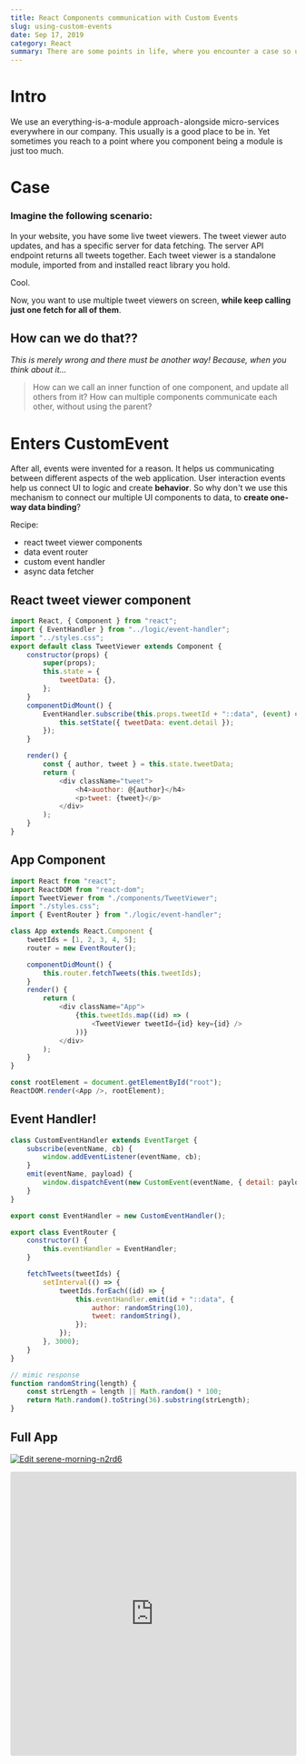 ```yaml
---
title: React Components communication with Custom Events
slug: using-custom-events
date: Sep 17, 2019
category: React
summary: There are some points in life, where you encounter a case so unique, so different, so unexpected — that the solution just has to be special.
---
```


# Intro

We use an everything-is-a-module approach - alongside micro-services everywhere in our company.
This usually is a good place to be in.
Yet sometimes you reach to a point where you component being a module is just too much.

# Case

### Imagine the following scenario:

In your website, you have some live tweet viewers.
The tweet viewer auto updates, and has a specific server for data fetching.
The server API endpoint returns all tweets together.
Each tweet viewer is a standalone module, imported from and installed react library you hold.

Cool.

Now, you want to use multiple tweet viewers on screen, **while keep calling just one fetch for all of them**.

## How can we do that??

_This is merely wrong and there must be another way!_
_Because, when you think about it…_

> How can we call an inner function of one component, and update all others from it?
> How can multiple components communicate each other, without using the parent?

# Enters CustomEvent

After all, events were invented for a reason.
It helps us communicating between different aspects of the web application.
User interaction events help us connect UI to logic and create **behavior**.
So why don't we use this mechanism to connect our multiple UI components to data, to **create one-way data binding**?

Recipe:

-   react tweet viewer components
-   data event router
-   custom event handler
-   async data fetcher

## React tweet viewer component

```javascript
import React, { Component } from "react";
import { EventHandler } from "../logic/event-handler";
import "../styles.css";
export default class TweetViewer extends Component {
    constructor(props) {
        super(props);
        this.state = {
            tweetData: {},
        };
    }
    componentDidMount() {
        EventHandler.subscribe(this.props.tweetId + "::data", (event) => {
            this.setState({ tweetData: event.detail });
        });
    }

    render() {
        const { author, tweet } = this.state.tweetData;
        return (
            <div className="tweet">
                <h4>auothor: @{author}</h4>
                <p>tweet: {tweet}</p>
            </div>
        );
    }
}
```

## App Component

```javascript
import React from "react";
import ReactDOM from "react-dom";
import TweetViewer from "./components/TweetViewer";
import "./styles.css";
import { EventRouter } from "./logic/event-handler";

class App extends React.Component {
    tweetIds = [1, 2, 3, 4, 5];
    router = new EventRouter();

    componentDidMount() {
        this.router.fetchTweets(this.tweetIds);
    }
    render() {
        return (
            <div className="App">
                {this.tweetIds.map((id) => (
                    <TweetViewer tweetId={id} key={id} />
                ))}
            </div>
        );
    }
}

const rootElement = document.getElementById("root");
ReactDOM.render(<App />, rootElement);
```

## Event Handler!

```javascript
class CustomEventHandler extends EventTarget {
    subscribe(eventName, cb) {
        window.addEventListener(eventName, cb);
    }
    emit(eventName, payload) {
        window.dispatchEvent(new CustomEvent(eventName, { detail: payload }));
    }
}

export const EventHandler = new CustomEventHandler();

export class EventRouter {
    constructor() {
        this.eventHandler = EventHandler;
    }

    fetchTweets(tweetIds) {
        setInterval(() => {
            tweetIds.forEach((id) => {
                this.eventHandler.emit(id + "::data", {
                    author: randomString(10),
                    tweet: randomString(),
                });
            });
        }, 3000);
    }
}

// mimic response
function randomString(length) {
    const strLength = length || Math.random() * 100;
    return Math.random().toString(36).substring(strLength);
}
```

## Full App

[![Edit serene-morning-n2rd6](https://codesandbox.io/static/img/play-codesandbox.svg)](https://codesandbox.io/s/serene-morning-n2rd6?autoresize=1&fontsize=14&hidenavigation=1&theme=dark)

<iframe
    src="https://codesandbox.io/embed/serene-morning-n2rd6?fontsize=14&hidenavigation=1&theme=dark"
    style="width:100%; height:500px; border:0; border-radius: 4px; overflow:hidden;"
    title="serene-morning-n2rd6"
    allow="accelerometer; ambient-light-sensor; camera; encrypted-media; geolocation; gyroscope; hid; microphone; midi; payment; usb; vr; xr-spatial-tracking"
    sandbox="allow-forms allow-modals allow-popups allow-presentation allow-same-origin allow-scripts"
></iframe>
